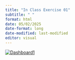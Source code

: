 ```yaml
---
title: "In Class Exercise 01"
subtitle: " "
format: html
date: 05/02/2025
date-format: long
date-modified: last-modified
editor: visual
---
```


::: {=html}
<div class='tableauPlaceholder' id='viz168' style='position: relative'>
  <noscript>
    <a href='https://public.tableau.com/views/SuperstoreIn-ClassExercise02/Dashboard1'>
      <img alt='Dashboard1' src='https://public.tableau.com/static/images/Su/SuperstoreIn-ClassExercise02/Dashboard1/1_rss.png' style='border: none' />
    </a>
  </noscript>
  <object class='tableauViz' style='display:none;'>
    <param name='host_url' value='https%3A%2F%2Fpublic.tableau.com%2F' />
    <param name='embed_code_version' value='3' />
    <param name='site_root' value='' />
    <param name='name' value='SuperstoreIn-ClassExercise02/Dashboard1' />
    <param name='tabs' value='no' />
    <param name='toolbar' value='yes' />
    <param name='static_image' value='https://public.tableau.com/static/images/Su/SuperstoreIn-ClassExercise02/Dashboard1/1.png' />
    <param name='animate_transition' value='yes' />
    <param name='display_static_image' value='yes' />
    <param name='display_spinner' value='yes' />
    <param name='display_overlay' value='yes' />
    <param name='display_count' value='yes' />
    <param name='language' value='en-GB' />
  </object>
</div>
<script type='text/javascript'>
  var divElement = document.getElementById('viz168');
  var vizElement = divElement.getElementsByTagName('object')[0];
  vizElement.style.width = '100%';
  vizElement.style.height = '800px';
  var scriptElement = document.createElement('script');
  scriptElement.src = 'https://public.tableau.com/javascripts/api/viz_v1.js';
  vizElement.parentNode.insertBefore(scriptElement, vizElement);
</script>
:::
